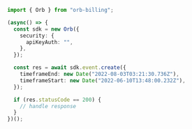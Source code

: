 ```typescript CreateBackfill.ts
import { Orb } from "orb-billing";

(async() => {
  const sdk = new Orb({
    security: {
      apiKeyAuth: "",
    },
  });

  const res = await sdk.event.create({
    timeframeEnd: new Date("2022-08-03T03:21:30.736Z"),
    timeframeStart: new Date("2022-06-10T13:48:00.232Z"),
  });

  if (res.statusCode == 200) {
    // handle response
  }
})();
```
